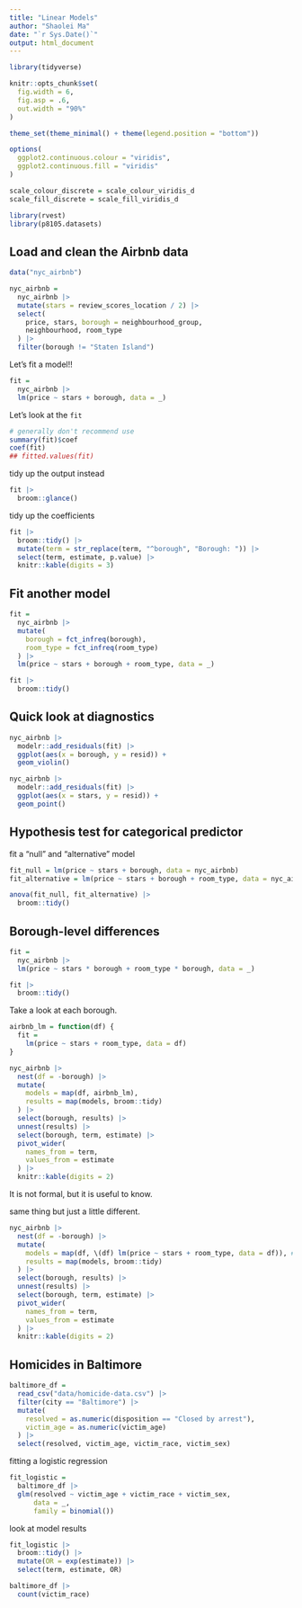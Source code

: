 ```yaml
---
title: "Linear Models"
author: "Shaolei Ma"
date: "`r Sys.Date()`"
output: html_document
---
```


```r
library(tidyverse)

knitr::opts_chunk$set(
  fig.width = 6,
  fig.asp = .6,
  out.width = "90%"
)

theme_set(theme_minimal() + theme(legend.position = "bottom"))

options(
  ggplot2.continuous.colour = "viridis",
  ggplot2.continuous.fill = "viridis"
)

scale_colour_discrete = scale_colour_viridis_d
scale_fill_discrete = scale_fill_viridis_d
```

```r
library(rvest)
library(p8105.datasets)
```

## Load and clean the Airbnb data
```r
data("nyc_airbnb")

nyc_airbnb = 
  nyc_airbnb |> 
  mutate(stars = review_scores_location / 2) |> 
  select(
    price, stars, borough = neighbourhood_group,
    neighbourhood, room_type
  ) |> 
  filter(borough != "Staten Island")
```

Let's fit a model!!

```r
fit = 
  nyc_airbnb |> 
  lm(price ~ stars + borough, data = _)
```

Let's look at the `fit`

```r
# generally don't recommend use
summary(fit)$coef
coef(fit)
## fitted.values(fit)
```

tidy up the output instead

```r
fit |> 
  broom::glance()
```

tidy up the coefficients

```r
fit |> 
  broom::tidy() |> 
  mutate(term = str_replace(term, "^borough", "Borough: ")) |> 
  select(term, estimate, p.value) |> 
  knitr::kable(digits = 3)
```

## Fit another model

```r
fit = 
  nyc_airbnb |> 
  mutate(
    borough = fct_infreq(borough),
    room_type = fct_infreq(room_type)
  ) |> 
  lm(price ~ stars + borough + room_type, data = _)

fit |> 
  broom::tidy()
```

## Quick look at diagnostics

```r
nyc_airbnb |> 
  modelr::add_residuals(fit) |> 
  ggplot(aes(x = borough, y = resid)) +
  geom_violin()

nyc_airbnb |> 
  modelr::add_residuals(fit) |> 
  ggplot(aes(x = stars, y = resid)) +
  geom_point()
```

## Hypothesis test for categorical predictor

fit a "null" and "alternative" model

```r
fit_null = lm(price ~ stars + borough, data = nyc_airbnb)
fit_alternative = lm(price ~ stars + borough + room_type, data = nyc_airbnb)

anova(fit_null, fit_alternative) |> 
  broom::tidy()
```

## Borough-level differences

```r
fit =
  nyc_airbnb |> 
  lm(price ~ stars * borough + room_type * borough, data = _)

fit |> 
  broom::tidy()
```

Take a look at each borough.

```r
airbnb_lm = function(df) {
  fit = 
    lm(price ~ stars + room_type, data = df)
}

nyc_airbnb |> 
  nest(df = -borough) |> 
  mutate(
    models = map(df, airbnb_lm),
    results = map(models, broom::tidy)
  ) |> 
  select(borough, results) |> 
  unnest(results) |> 
  select(borough, term, estimate) |> 
  pivot_wider(
    names_from = term,
    values_from = estimate
  ) |> 
  knitr::kable(digits = 2)
```

It is not formal, but it is useful to know.

same thing but just a little different.

```r
nyc_airbnb |> 
  nest(df = -borough) |> 
  mutate(
    models = map(df, \(df) lm(price ~ stars + room_type, data = df)), # anonymous function
    results = map(models, broom::tidy)
  ) |> 
  select(borough, results) |> 
  unnest(results) |> 
  select(borough, term, estimate) |> 
  pivot_wider(
    names_from = term,
    values_from = estimate
  ) |> 
  knitr::kable(digits = 2)
```

## Homicides in Baltimore

```r
baltimore_df = 
  read_csv("data/homicide-data.csv") |> 
  filter(city == "Baltimore") |> 
  mutate(
    resolved = as.numeric(disposition == "Closed by arrest"),
    victim_age = as.numeric(victim_age)
  ) |> 
  select(resolved, victim_age, victim_race, victim_sex)
```

fitting a logistic regression

```r
fit_logistic = 
  baltimore_df |> 
  glm(resolved ~ victim_age + victim_race + victim_sex,
      data = _,
      family = binomial())
```

look at model results

```r
fit_logistic |> 
  broom::tidy() |> 
  mutate(OR = exp(estimate)) |> 
  select(term, estimate, OR)
```

```r
baltimore_df |> 
  count(victim_race)
```

